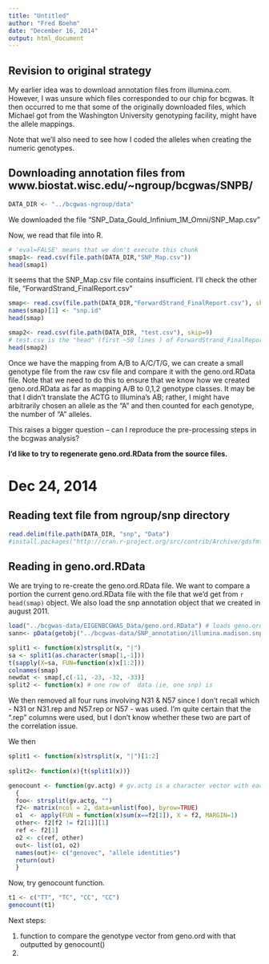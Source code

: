 ```yaml
---
title: "Untitled"
author: "Fred Boehm"
date: "December 16, 2014"
output: html_document
---
```


## Revision to original strategy

My earlier idea was to download annotation files from illumina.com. However, I was unsure which files corresponded to our chip for bcgwas. It then occurred to me that some of the originally downloaded files, which Michael got from the Washington University genotyping facility, might have the allele mappings.

Note that we'll also need to see how I coded the alleles when creating the numeric genotypes.


## Downloading annotation files from www.biostat.wisc.edu/~ngroup/bcgwas/SNPB/

```r
DATA_DIR <- "../bcgwas-ngroup/data"
```

We downloaded the file "SNP_Data_Gould_Infinium_1M_Omni/SNP_Map.csv"

Now, we read that file into R.

```r
# 'eval=FALSE' means that we don't execute this chunk
smap1<- read.csv(file.path(DATA_DIR,"SNP_Map.csv")) 
head(smap1)
```

It seems that the SNP_Map.csv file contains  insufficient. I'll check the other file, "ForwardStrand_FinalReport.csv"

```r
smap<- read.csv(file.path(DATA_DIR,"ForwardStrand_FinalReport.csv"), skip=9, colClasses= "character")
names(smap)[1] <- "snp.id"
head(smap)
```

```r
smap2<- read.csv(file.path(DATA_DIR, "test.csv"), skip=9) 
# test.csv is the "head" (first ~50 lines ) of ForwardStrand_FinalReport.csv
head(smap2)
```


Once we have the mapping from A/B to A/C/T/G, we can create a small genotype file from the raw csv file and compare it with the geno.ord.RData file. Note that we need to do this to ensure that we know how we created geno.ord.RData as far as mapping A/B to 0,1,2 genotype classes. It may be that I didn't translate the ACTG to Illumina's AB; rather, I might have arbitrarily chosen an allele as the "A" and then counted for each genotype, the number of "A" alleles.

This raises a bigger question -- can I reproduce the pre-processing steps in the bcgwas analysis?

**I'd like to try to regenerate geno.ord.RData from the source files.**

# Dec 24, 2014

## Reading text file from ngroup/snp directory

```r
read.delim(file.path(DATA_DIR, "snp", "Data")
#install.packages("http://cran.r-project.org/src/contrib/Archive/gdsfmt/gdsfmt_1.0.0.tar.gz", repos=NULL)
```

## Reading in geno.ord.RData 

We are trying to re-create the geno.ord.RData file. We want to compare a portion the current geno.ord.RData file with the file that we'd get from `r head(smap)` object. We also load the snp annotation object that we created in august 2011.

```r
load("../bcgwas-data/EIGENBCGWAS_Data/geno.ord.RData") # loads geno.ord
sann<- pData(getobj("../bcgwas-data/SNP_annotation/illumina.madison.snp.annot.v3.RData"))
```

```r
split1 <- function(x)strsplit(x, "|")
sa <- split1(as.character(smap[1,-1]))
t(sapply(X=sa, FUN=function(x)x[1:2]))
colnames(smap)
newdat <- smap[,c(-11, -23, -32, -33)]
split2 <- function(x) # one row of  data (ie, one snp) is 

```

We then removed all four runs involving N31 & N57 since I don't recall which - N31 or N31.rep and N57.rep or N57 - was used. I'm quite certain that the ".rep" columns were used, but I don't know whether these two are part of the correlation issue.

We then 

```r
split1 <- function(x)strsplit(x, "|")[1:2]
  
split2<- function(x){t(split1(x))}

genocount <- function(gv.actg) # gv.actg is a character vector with each entry a 2-letter genotype
  {
  foo<- strsplit(gv.actg, "")
  f2<- matrix(ncol = 2, data=unlist(foo), byrow=TRUE)
  o1  <- apply(FUN = function(x)sum(x==f2[1]), X = f2, MARGIN=1)
  other<- f2[f2 != f2[1]][1]
  ref <- f2[1]
  o2 <- c(ref, other)
  out<- list(o1, o2)
  names(out)<- c("genovec", "allele identities")
  return(out)
  }


```

Now, try genocount function.

```r
t1 <- c("TT", "TC", "CC", "CC")
genocount(t1)
```

Next steps: 

1. function to compare the genotype vector from geno.ord with that outputted by genocount()
2. 

